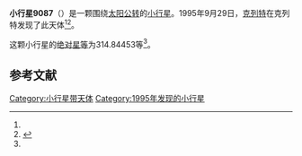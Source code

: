 {{Infobox planet
| bgcolour = #FFFFC0
| name = 9087 Neff
| symbol = 
| image = 
| caption = 
| discovery = yes
| discovery_ref = 
| discoverer = [[克列特|克列特]]
| discovery_site = [[克列特|克列特]] 
| discovered = 1995年9月29日
| designations = yes
| mp_name = 
| named_after = 
| alt_names = 
| mp_category = [[主带小行星|主带小行星]]
| orbit_ref = <ref name="a">[http://ssd.jpl.nasa.gov/sbdb.cgi?sstr=9087 9087 Neff] {{Wayback|url=http://ssd.jpl.nasa.gov/sbdb.cgi?sstr=9087 |date=20201124034413 }}，小行星數據庫瀏覽器（JPL Small-Body Database Browser）－[[美国国家航空航天局|美国国家航空航天局]]喷气推进实验室</ref>
| epoch = 2456400.5 (2013年4月18日更新)
| aphelion = {{convert|2.6718781|AU|km|3|abbr=on|lk=out}}
| perihelion = {{convert|1.8952615|AU|km|3|abbr=on}}
| semimajor = {{convert|2.2835698|AU|km|3|abbr=on}}
| eccentricity = 0.1700444
| period = 1260.43328 [[日|日]]<br />3.45[[儒略年|儒略年]]
| avg_speed = 
| inclination = 4.71055
| asc_node = 336.84034
| mean_anomaly = 
| arg_peri = 314.84453
| satellites = 
| physical_characteristics = yes
| dimensions = 
| mass = 
| density = 
| surface_grav = 
| escape_velocity = 
| sidereal_day = 
| axial_tilt = 
| pole_ecliptic_lat = 
| pole_ecliptic_lon = 
| albedo = 
| temperatures= 
| temp_name1 = 
| mean_temp_1 = 
| max_temp_1 = 
| temp_name2 = 
| max_temp_2 = 
| spectral_type = 
| abs_magnitude = 314.84453
}}

'''小行星9087'''（{{lang-en|9087 Neff}}）是一颗围绕[[太阳|太阳]][[公转|公转]]的[[小行星|小行星]]。1995年9月29日，[[克列特|克列特]]在克列特发现了此天体<ref name="a" /><ref>{{cite news|title=小行星列表|url=http://cfa-www.harvard.edu/iau/lists/NumberedMPs.txt|accessdate=2013-07-08|newspaper=哈佛大学|archive-date=2008-05-17|archive-url=https://web.archive.org/web/20080517010638/http://cfa-www.harvard.edu/iau/lists/NumberedMPs.txt|dead-url=no}}</ref>。

这颗小行星的[[绝对星等|绝对星等]]为314.84453等<ref name="a" />。

==参考文献==
{{reflist}}
{{Minor Planet Number|[[小行星9086|小行星9086]]|[[小行星9088|小行星9088]]}}

{{小天体}}

[[Category:小行星带天体|Category:小行星带天体]]
[[Category:1995年发现的小行星|Category:1995年发现的小行星]]

{{asteroid-stub}}